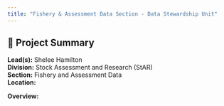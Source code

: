 ```yaml
---
title: "Fishery & Assessment Data Section - Data Stewardship Unit"
---
```


## 🧬 Project Summary

**Lead(s):** Shelee Hamilton  
**Division:** Stock Assessment and Research (StAR)  
**Section:** Fishery and Assessment Data  
**Location:**   

**Overview:**  

